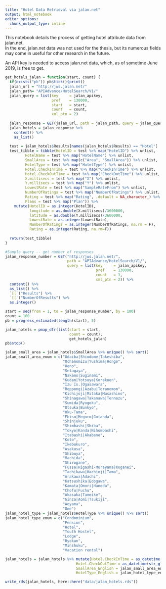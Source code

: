 ```yaml
---
title: "Hotel Data Retrieval via jalan.net"
output: html_notebook
editor_options: 
  chunk_output_type: inline
---
```


This notebook details the process of getting hotel attribute data from jalan.net.  
In the end, jalan.net data was not used for the thesis, but its numerous fields may come in useful for other research in the future.

An API key is needed to access jalan.net data, which, as of sometime June 2019, is free to get.

```r
get_hotels_jalan = function(start, count) {
  if(exists("pb")) pb$tick()$print()
  jalan_url = "http://jws.jalan.net/"
  jalan_path= "APIAdvance/HotelSearch/V1/"
  jalan_query = list(key     = jalan_apikey,
                     pref    = 130000,
                     start   = start,
                     count   = count,
                     xml_ptn = 2)
  
  jalan_response = GET(jalan_url, path = jalan_path, query = jalan_query)
  jalan_hotels = jalan_response %>% 
    content() %>% 
    as_list()
  
  test = jalan_hotels$Results[names(jalan_hotels$Results) == "Hotel"]
  test_tibble = tibble(HotelID = test %>% map("HotelID") %>% unlist,
         HotelName = test %>% map("HotelName") %>% unlist,
         SmallArea = test %>% map(c("Area", "SmallArea")) %>% unlist,
         HotelType = test %>% map("HotelType") %>% unlist,
         Hotel.CheckInTime = test %>% map("CheckInTime") %>% unlist,
         Hotel.CheckOutTime = test %>% map("CheckOutTime") %>% unlist,
         X.millisecs = test %>% map("X") %>% unlist,
         Y.millisecs = test %>% map("Y") %>% unlist,
         LowestRate = test %>% map("SampleRateFrom") %>% unlist,
         NumberOfRatings = test %>% map("NumberOfRatings") %>% unlist,
         Rating = test %>% map("Rating", .default = NA_character_) %>% unlist,
         Plans = test %>% map("Plan")) %>% 
    mutate(HotelID = as.integer(HotelID),
           longitude = as.double(X.millisecs)/3600000,
           latitude = as.double(Y.millisecs)/3600000,
           LowestRate = as.integer(LowestRate),
           NumberOfRatings = as.integer(NumberOfRatings, na.rm = F),
           Rating = as.integer(Rating, na.rm=F))
  
  return(test_tibble)
}

#Sample query -- get number of responses
jalan_response_number = GET("http://jws.jalan.net/",
                            path = "APIAdvance/HotelSearch/V1/",
                            query = list(key     = jalan_apikey,
                                         pref    = 130000,
                                         count   = 1,
                                         xml_ptn = 2)) %>%
  content() %>% 
  as_list() %>% 
  `[[`("Results") %>% 
  `[[`("NumberOfResults") %>% 
  as.integer()

start = seq(from = 1, to = jalan_response_number, by = 100)
count = 100
pb = progress_estimated(length(start), 5)

jalan_hotels = pmap_dfr(list(start = start,
                             count = count),
                             get_hotels_jalan)
pb$stop()

jalan_small_area = jalan_hotels$SmallArea %>% unique() %>% sort()
jalan_small_area_enum = c("Odaiba|Shiodome|Takeshiba",
                          "Ochanomizu|Yushima|Hongo",
                          "Ueno",
                          "Setagaya",
                          "Nakano|Suginami",
                          "Kudan|Yotsuya|Korakuen",
                          "Izu Is.|Ogasawara",
                          "Roppongi|Azabu|Toranomon",
                          "Kichijoji|Mitaka|Musashino",
                          "Shinagawa|Takanawa|Tennozu",
                          "Sumida|Ryogoku",
                          "Otsuka|Bunkyo",
                          "Oku-Tama",
                          "Ebisu|Meguro|Gotanda",
                          "Shinjuku",
                          "Shimbashi|Shiba",
                          "Tokyo|Kanda|Nihombashi",
                          "Itabashi|Akabane",
                          "Koto",
                          "Ikebukuro",
                          "Asakusa",
                          "Shibuya",
                          "Machida",
                          "Shirogane",
                          "Fussa|Higashi-Murayama|Koganei",
                          "Tachikawa|Hachioji|Tama",
                          "Arakawa|Adachi",
                          "Katsushika|Edogawa",
                          "Kamata|Omori|Haneda",
                          "Chofu|Fuchu",
                          "Akasaka|Tameike",
                          "Ginza|Aomi|Tsukiji",
                          "Aoyama",
                          "Ome")
jalan_hotel_type = jalan_hotels$HotelType %>% unique() %>% sort()
jalan_hotel_type_enum = c("Condominium",
                          "Pension",
                          "Hotel",
                          "Youth Hostel",
                          "Lodge",
                          "Ryokan",
                          "Minshuku",
                          "Vacation rental")

jalan_hotels = jalan_hotels %>% mutate(Hotel.CheckInTime = as_datetime(str_glue("1970-01-01 {Hotel.CheckInTime}:00")),
                                Hotel.CheckOutTime = as_datetime(str_glue("1970-01-01 {Hotel.CheckOutTime}:00")),
                                SmallArea_English = jalan_small_area_enum[SmallArea %>% match(jalan_small_area)],
                                HotelType_English = jalan_hotel_type_enum[HotelType %>% match(jalan_hotel_type)])

write_rds(jalan_hotels, here::here("data/jalan_hotels.rds"))
```
